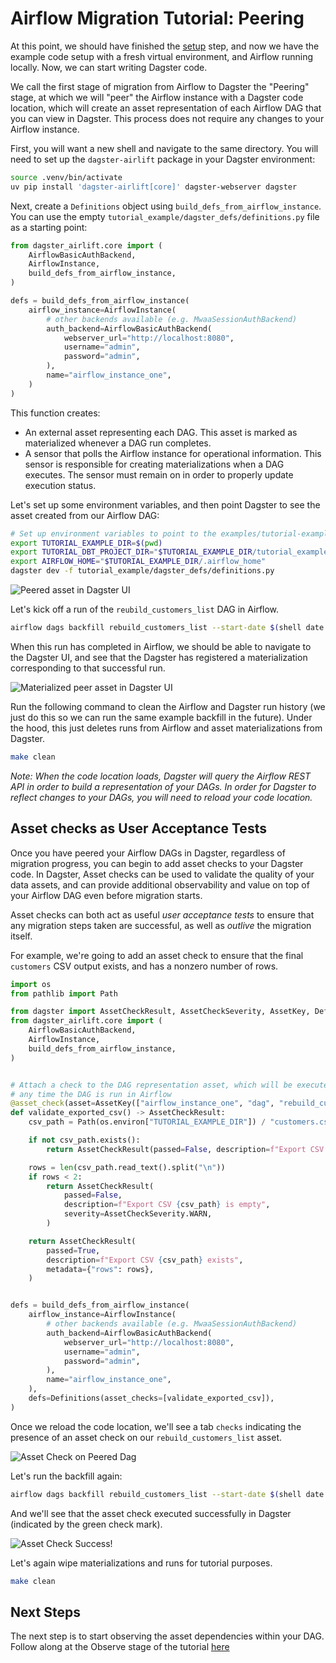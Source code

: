 # Airflow Migration Tutorial: Peering

At this point, we should have finished the [setup](/integrations/airlift/tutorial/setup) step, and now we have the example code setup with a fresh virtual environment, and Airflow running locally. Now, we can start writing Dagster code.

We call the first stage of migration from Airflow to Dagster the "Peering" stage, at which we will "peer" the Airflow instance with a Dagster code location, which will create an asset representation of each Airflow DAG that you can view in Dagster. This process does not require any changes to your Airflow instance.

First, you will want a new shell and navigate to the same directory. You will need to set up the `dagster-airlift` package in your Dagster environment:

```bash
source .venv/bin/activate
uv pip install 'dagster-airlift[core]' dagster-webserver dagster
```

Next, create a `Definitions` object using `build_defs_from_airflow_instance`. You can use the empty `tutorial_example/dagster_defs/definitions.py` file as a starting point:

```python file=../../experimental/dagster-airlift/examples/tutorial-example/tutorial_example/dagster_defs/stages/peer.py
from dagster_airlift.core import (
    AirflowBasicAuthBackend,
    AirflowInstance,
    build_defs_from_airflow_instance,
)

defs = build_defs_from_airflow_instance(
    airflow_instance=AirflowInstance(
        # other backends available (e.g. MwaaSessionAuthBackend)
        auth_backend=AirflowBasicAuthBackend(
            webserver_url="http://localhost:8080",
            username="admin",
            password="admin",
        ),
        name="airflow_instance_one",
    )
)
```

This function creates:

- An external asset representing each DAG. This asset is marked as materialized whenever a DAG run completes.
- A sensor that polls the Airflow instance for operational information. This sensor is responsible for creating materializations when a DAG executes. The sensor must remain on in order to properly update execution status.

Let's set up some environment variables, and then point Dagster to see the asset created from our Airflow DAG:

```bash
# Set up environment variables to point to the examples/tutorial-example directory on your machine
export TUTORIAL_EXAMPLE_DIR=$(pwd)
export TUTORIAL_DBT_PROJECT_DIR="$TUTORIAL_EXAMPLE_DIR/tutorial_example/shared/dbt"
export AIRFLOW_HOME="$TUTORIAL_EXAMPLE_DIR/.airflow_home"
dagster dev -f tutorial_example/dagster_defs/definitions.py
```

<p align="center">

<Image
alt="Peered asset in Dagster UI"
src="/images/integrations/airlift/peer.svg"
width={320}
height={198}
/>

</p>

Let's kick off a run of the `reubild_customers_list` DAG in Airflow.

```bash
airflow dags backfill rebuild_customers_list --start-date $(shell date +"%Y-%m-%d")
```

When this run has completed in Airflow, we should be able to navigate to the Dagster UI, and see that the Dagster has registered a materialization corresponding to that successful run.

<p align="center">

<Image
alt="Materialized peer asset in Dagster UI"
src="/images/integrations/airlift/peer_materialize.svg"
width={320}
height={198}
/>

</p>

Run the following command to clean the Airflow and Dagster run history (we just do this so we can run the same example backfill in the future). Under the hood, this just deletes runs from Airflow and asset materializations from Dagster.

```bash
make clean
```

_Note: When the code location loads, Dagster will query the Airflow REST API in order to build a representation of your DAGs. In order for Dagster to reflect changes to your DAGs, you will need to reload your code location._

## Asset checks as User Acceptance Tests

Once you have peered your Airflow DAGs in Dagster, regardless of migration progress, you can begin to add asset checks to your Dagster code. In Dagster, Asset checks can be used to validate the quality of your data assets, and can provide additional observability and value on top of your Airflow DAG even before migration starts.

Asset checks can both act as useful _user acceptance tests_ to ensure that any migration steps taken are successful, as well as _outlive_ the migration itself.

For example, we're going to add an asset check to ensure that the final `customers` CSV output exists, and has a nonzero number of rows.

```python file=../../experimental/dagster-airlift/examples/tutorial-example/tutorial_example/dagster_defs/stages/peer_with_check.py
import os
from pathlib import Path

from dagster import AssetCheckResult, AssetCheckSeverity, AssetKey, Definitions, asset_check
from dagster_airlift.core import (
    AirflowBasicAuthBackend,
    AirflowInstance,
    build_defs_from_airflow_instance,
)


# Attach a check to the DAG representation asset, which will be executed by Dagster
# any time the DAG is run in Airflow
@asset_check(asset=AssetKey(["airflow_instance_one", "dag", "rebuild_customers_list"]))
def validate_exported_csv() -> AssetCheckResult:
    csv_path = Path(os.environ["TUTORIAL_EXAMPLE_DIR"]) / "customers.csv"

    if not csv_path.exists():
        return AssetCheckResult(passed=False, description=f"Export CSV {csv_path} does not exist")

    rows = len(csv_path.read_text().split("\n"))
    if rows < 2:
        return AssetCheckResult(
            passed=False,
            description=f"Export CSV {csv_path} is empty",
            severity=AssetCheckSeverity.WARN,
        )

    return AssetCheckResult(
        passed=True,
        description=f"Export CSV {csv_path} exists",
        metadata={"rows": rows},
    )


defs = build_defs_from_airflow_instance(
    airflow_instance=AirflowInstance(
        # other backends available (e.g. MwaaSessionAuthBackend)
        auth_backend=AirflowBasicAuthBackend(
            webserver_url="http://localhost:8080",
            username="admin",
            password="admin",
        ),
        name="airflow_instance_one",
    ),
    defs=Definitions(asset_checks=[validate_exported_csv]),
)
```

Once we reload the code location, we'll see a tab `checks` indicating the presence of an asset check on our `rebuild_customers_list` asset.

<Image
alt="Asset Check on Peered Dag"
src="/images/integrations/airlift/asset_check_peered_dag.png"
width={822}
height={178}
/>

Let's run the backfill again:

```bash
airflow dags backfill rebuild_customers_list --start-date $(shell date +"%Y-%m-%d")
```

And we'll see that the asset check executed successfully in Dagster (indicated by the green check mark).

<Image
alt="Asset Check Success!"
src="/images/integrations/airlift/peer_check_success.png"
width={822}
height={178}
/>

Let's again wipe materializations and runs for tutorial purposes.

```bash
make clean
```

## Next Steps

The next step is to start observing the asset dependencies within your DAG. Follow along at the Observe stage of the tutorial [here](/integrations/airlift/tutorial/observe)
